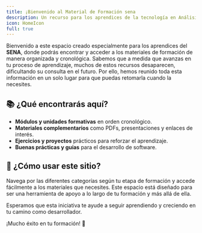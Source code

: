 ```yaml
---
title: ¡Bienvenido al Material de Formación sena
description: Un recurso para los aprendices de la tecnología en Análisis y Desarrollo de Software
icon: HomeIcon
full: true
---
```


Bienvenido a este espacio creado especialmente para los aprendices del **SENA**, donde podrás encontrar y acceder a los materiales de formación de manera organizada y cronológica. Sabemos que a medida que avanzas en tu proceso de aprendizaje, muchos de estos recursos desaparecen, dificultando su consulta en el futuro. Por ello, hemos reunido toda esta información en un solo lugar para que puedas retomarla cuando la necesites.

## 📚 ¿Qué encontrarás aquí?
- **Módulos y unidades formativas** en orden cronológico.
- **Materiales complementarios** como PDFs, presentaciones y enlaces de interés.
- **Ejercicios y proyectos** prácticos para reforzar el aprendizaje.
- **Buenas prácticas y guías** para el desarrollo de software.

## 📝 ¿Cómo usar este sitio?
Navega por las diferentes categorías según tu etapa de formación y accede fácilmente a los materiales que necesites. Este espacio está diseñado para ser una herramienta de apoyo a lo largo de tu formación y más allá de ella.

Esperamos que esta iniciativa te ayude a seguir aprendiendo y creciendo en tu camino como desarrollador.

¡Mucho éxito en tu formación! 🚀

